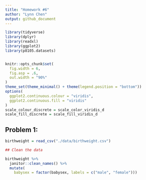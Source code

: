 ```yaml
---
title: "Homework #6"
author: "Lynn Chen"
output: github_document
---
```


```r
library(tidyverse)
library(dplyr)
library(readxl)
library(ggplot2)
library(p8105.datasets)


knitr::opts_chunk$set(
  fig.width = 6,
  fig.asp = .6,
  out.width = "90%"
)
theme_set(theme_minimal() + theme(legend.position = "bottom"))
options(
  ggplot2.continuous.colour = "viridis",
  ggplot2.continuous.fill = "viridis"
)
scale_colour_discrete = scale_color_viridis_d
scale_fill_discrete = scale_fill_viridis_d
```


## Problem 1: 

```r
birthweight = read_csv("./data/birthweight.csv")

## Clean the data 

birthweight %>% 
  janitor::clean_names() %>% 
  mutate(
    babysex = factor(babysex, labels = c("male", "female")))
```


